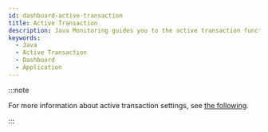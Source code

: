 ```yaml
---
id: dashboard-active-transaction
title: Active Transaction
description: Java Monitoring guides you to the active transaction function that monitors and analyzes active transactions in real time. You can search for the application's transaction URL, SQL, and HTTP calls, and identify the transaction status. This can help you identify the delayed areas and provide the detailed information for troubleshooting.
keywords:
  - Java
  - Active Transaction
  - Dashboard
  - Application
---
```



<Dashboardactivetransaction />

:::note

For more information about active transaction settings, see [the following](active-transactions).

:::
